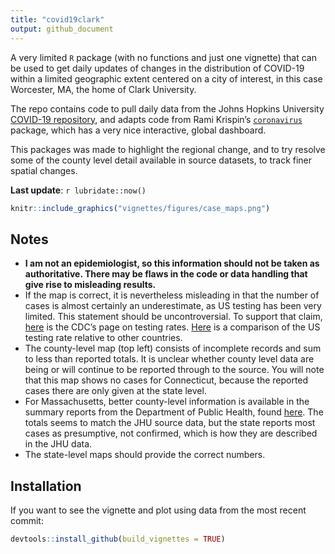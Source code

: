 ```yaml
---
title: "covid19clark"
output: github_document
---
```


A very limited `R` package (with no functions and just one vignette) that can be used to get daily updates of changes in the distribution of COVID-19 within a limited geographic extent centered on a city of interest, in this case Worcester, MA, the home of Clark University.  

The repo contains code to pull daily data from the Johns Hopkins University [COVID-19 repository](https://github.com/CSSEGISandData/COVID-19/), and adapts code from Rami Krispin's [`coronavirus`](https://github.com/RamiKrispin/coronavirus) package, which has a very nice interactive, global dashboard. 

This packages was made to highlight the regional change, and to try resolve some of the county level detail available in source datasets, to track finer spatial changes. 

**Last update**: `r lubridate::now()`
```r
knitr::include_graphics("vignettes/figures/case_maps.png")
```

## Notes

- **I am not an epidemiologist, so this information should not be taken as authoritative. There may be flaws in the code or data handling that give rise to misleading results.**
- If the map is correct, it is nevertheless misleading in that the number of cases is almost certainly an underestimate, as US testing has been very limited. This statement should be uncontroversial. To support that claim, [here](https://www.cdc.gov/coronavirus/2019-ncov/cases-updates/testing-in-us.html?CDC_AA_refVal=https%3A%2F%2Fwww.cdc.gov%2Fcoronavirus%2F2019-ncov%2Ftesting-in-us.html) is the CDC's page on testing rates. [Here](https://www.businessinsider.com/coronavirus-testing-covid-19-tests-per-capita-chart-us-behind-2020-3?op=1) is a comparison of the US testing rate relative to other countries. 
- The county-level map (top left) consists of incomplete records and sum to less than reported totals. It is unclear whether county level data are being or will continue to be reported through to the source. You will note that this map shows no cases for Connecticut, because the reported cases there are only given at the state level. 
- For Massachusetts, better county-level information is available in the summary reports from the Department of Public Health, found [here](https://www.mass.gov/info-details/covid-19-cases-quarantine-and-monitoring). The totals seems to match the JHU source data, but the state reports most cases as presumptive, not confirmed, which is how they are described in the JHU data. 
- The state-level maps should provide the correct numbers. 

## Installation

If you want to see the vignette and plot using data from the most recent commit:
```r
devtools::install_github(build_vignettes = TRUE)
```
